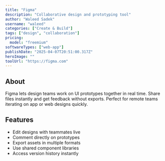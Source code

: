 ---
title: "Figma"
description: "Collaborative design and prototyping tool"
author: "Waleed Sadek"
username: "waleed"
categories: ["Create & Build"]
tags: ["design", "collaboration"]
pricing:
  model: "freemium"
softwareTypes: ["web-app"]
publishDate: "2025-04-07T20:51:00.317Z"
heroImage: ""
toolUrl: "https://figma.com"
---
## About
Figma lets design teams work on UI prototypes together in real time. Share files instantly and get feedback without exports. Perfect for remote teams iterating on app or web designs quickly.

## Features
- Edit designs with teammates live
- Comment directly on prototypes
- Export assets in multiple formats
- Use shared component libraries
- Access version history instantly